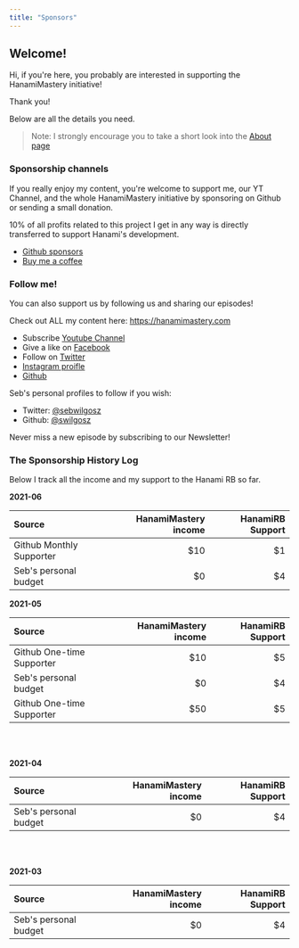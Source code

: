 ```yaml
---
title: "Sponsors"
---
```


## Welcome!

Hi, if you're here, you probably are interested in supporting the HanamiMastery initiative!

Thank you!

Below are all the details you need.

> Note: I strongly encourage you to take a short look into the [About page](/about)

### Sponsorship channels

If you really enjoy my content, you're welcome to support me, our YT Channel, and the whole HanamiMastery initiative by sponsoring on Github or sending a small donation.

10% of all profits related to this project I get in any way is directly transferred to support Hanami's development.

- [Github sponsors](https://github.com/sponsors/swilgosz)
- [Buy me a coffee](https://www.buymeacoffee.com/swilgosz)

### Follow me!

You can also support us by following us and sharing our episodes!

Check out ALL my content here: https://hanamimastery.com

- Subscribe [Youtube Channel](https://www.youtube.com/channel/UC4Z5nwSfZrUO4NI_n9SY3uQ)
- Give a like on [Facebook](https://www.facebook.com/hanamimastery)
- Follow on [Twitter](https://twitter.com/hanamimastery)
- [Instagram proifle](https://www.instagram.com/hanamimastery)
- [Github](hanamimastery)

Seb's personal profiles to follow if you wish:

- Twitter: [@sebwilgosz](https://twitter.com/sebwilgosz)
- Github: [@swilgosz](https://github.com/swilgosz)

Never miss a new episode by subscribing to our Newsletter!


### The Sponsorship History Log

Below I track all the income and my support to the Hanami RB so far.

**2021-06**

|Source|HanamiMastery income|HanamiRB Support|
|:-|-:|-:|
|Github Monthly Supporter|$10| $1|
|Seb's personal budget|$0|$4|


**2021-05**

|Source|HanamiMastery income|HanamiRB Support|
|:-|-:|-:|
|Github One-time Supporter|$10| $5|
|Seb's personal budget|$0|$4|
|Github One-time Supporter|$50| $5|

<br />
<br />

**2021-04**

|Source|HanamiMastery income|HanamiRB Support|
|:-|-:|-:|
|Seb's personal budget|$0|$4|

<br />
<br />

**2021-03**

|Source|HanamiMastery income|HanamiRB Support|
|:-|-:|-:|
|Seb's personal budget|$0|$4|
